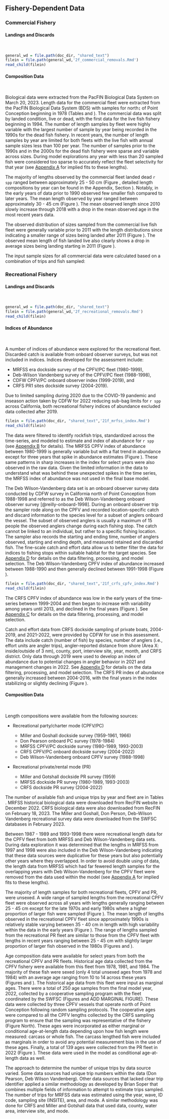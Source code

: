 ## Fishery-Dependent Data

### Commercial Fishery {#commercial-fishery}

#### Landings and Discards
\

```r
general_wd = file.path(doc_dir, "shared_text")
filein = file.path(general_wd,'2f_commercial_removals.Rmd')
read_child(filein)
```


#### Composition Data 
\

Biological data were extracted from the PacFIN Biological Data System on March 20, 2023. Length data for the commercial fleet were extracted from the PacFIN Biological Data System (BDS) with samples for north↨ of Point Conception beginning in 1978 (Tables \ref{tab:dead-com-len} and \ref{tab:live-com-len}). The commercial data was split by landed condition, live or dead, with the first data for the live fish fishery beginning in 1994. The number of length samples by fleet were highly variable with the largest number of sample by year being recorded in the 1990s for the dead fish fishery. In recent years, the number of length samples by year are limited for both fleets with the live fish with annual sample sizes less than 100 per year. The number of samples prior to the 1990s and in the 2000s for the dead fish fishery were sparse and variable across sizes. During model explorations any year with less than 20 sampled fish were considered too sparse to accurately reflect the fleet selectivity for that year (see [Appendix A](#excluded-data) for implied fits to these lengths). 

The majority of lengths observed by the commercial fleet landed dead `r spp` ranged between approximately 25 - 50 cm (Figure \ref{fig:com-dead-len-data}, detailed length compositions by year can be found in the Appendix, Section \ref{length-data}). Notably, in the early years of data prior to 1990 observed few smaller fish compared to later years. The mean length observed by year ranged between approximately 30 - 45 cm (Figure \ref{fig:mean-com-dead-len-data}). The mean observed length since 2010 slowly increase through 2018 with a drop in the mean observed age in the most recent years data.

The observed distribution of sizes sampled from the commercial live fish fleet were generally variable prior to 2011 with the length distributions since indicating a smaller range of sizes being landed after 2011 (Figure \ref{fig:com-live-len-data}). The observed mean length of fish landed live also clearly shows a drop in average sizes being landing starting in 2011 (Figure \ref{fig:mean-com-live-len-data}).  

The input sample sizes for all commercial data were calculated based on a combination of trips and fish sampled:

\begin{centering}

Input effN = $N_{\text{trips}} + 0.138 * N_{\text{fish}}$ if $N_{\text{fish}}/N_{\text{trips}}$ is $<$ 44

Input effN = $7.06 * N_{\text{trips}}$ if $N_{\text{fish}}/N_{\text{trips}}$ is $\geq$ 44

\end{centering}

### Recreational Fishery {#recreational-fishery}

#### Landings and Discards
\

```r
general_wd = file.path(doc_dir, "shared_text")
filein = file.path(general_wd,'2f_recreational_removals.Rmd')
read_child(filein)
```

#### Indices of Abundance
\

A number of indices of abundance were explored for the recreational fleet. Discarded catch is available from onboard observer surveys, but was not included in indices. Indices developed for the assessment include:

* MRFSS era dockside survey of the CPFV/PC fleet (1980-1999),
* Deb-Wilson Vandenberg survey of the CPFV/PC fleet (1988-1998),
* CDFW CPFV/PC onboard observer index (1999-2019), and
* CRFS PR1 sites dockside survey (2004-2019).

Due to limited sampling during 2020 due to the COVID-19 pandemic and inseason action taken by CDFW for 2022 reducing sub-bag limits for `r spp` across California, both recreational fishery indices of abundance excluded data collected after 2019.

```r
filein = file.path(doc_dir, "shared_text",'21f_mrfss_index.Rmd')
read_child(filein)
```

The data were filtered to identify rockfish trips, standardized across the time-series, and modeled to estimate and index of abundance for `r spp` (see [Appendix B](#mrfss-cpfv-index) for details). The MRFSS CPFV index of abundance between 1980-1999 is generally variable but with a flat trend in abundance except for three years that spike in abundance estimates (Figure \ref{fig:mrfss-index-main}). These same patterns in sharp increases in the index for select years were also observed in the raw data. Given the limited information in the data to understand what was behind these unexpected spikes in the time series, the MRFSS index of abundance was not used in the final base model. 

The Deb Wilson-Vandenberg data set is an onboard observer survey data conducted by CDFW survey in California north of Point Conception from 1988-1998 and referred to as the Deb Wilson-Vandenberg onboard observer survey [@reilly-onboard-1998]. During an onboard observer trip the sampler rode along on the CPFV and recorded location-specific catch and discard information to the species level for a subset of anglers onboard the vessel. The subset of observed anglers is usually a maximum of 15 people the observed anglers change during each fishing stop.  The catch cannot be linked to an individual, but rather to a specific fishing location.  The sampler also records the starting and ending time, number of anglers observed, starting and ending depth, and measured retained and discarded fish. The fine-scale catch and effort data allow us to better filter the data for indices to fishing stops within suitable habitat for the target species. See [Appendix D](#dwv-cpfv-index) for details on the data filtering, processing, and model selection. The Deb Wilson-Vandenberg CPFV index of abundance increased between 1988-1990 and then generally declined between 1991-1998 (Figure \ref{fig:dwv-index-main}).


```r
filein = file.path(doc_dir, "shared_text",'21f_crfs_cpfv_index.Rmd')
read_child(filein)
```

The CRFS CPFV index of abundance was low in the early years of the time-series between 1999-2004 and then began to increase with variability among years until 2013, and declined in the final years (Figure \ref{fig:crfs-index-main}). See [Appendix C](#onboard-cpfv-index) for details on the data filtering, processing, and model selection.

Catch and effort data from CRFS dockside sampling of private boats, 2004-2019, and 2021-2022, were provided by CDFW for use in this assessment. The data include catch (number of fish) by species, number of anglers (i.e., effort units are angler trips), angler-reported distance from shore (Area X: inside/outside of 3 nm), county, port, interview site, year, month, and CRFS district. Only data through 2019 were used to develop an index of abundance due to potential changes in angler behavior in 2021 and management changes in 2022. See [Appendix D](#crfs-pr-index) for details on the data filtering, processing, and model selection. The CRFS PR index of abundance generally increased between 2004-2016, with the final years in the index stabilizing or slightly declining (Figure \ref{fig:crfs-pr-index-main}).


#### Composition Data 
\

Length compositions were available from the following sources: 

* Recreational party/charter mode (CPFV/PC)

  + Miller and Goshall dockside survey (1959-1961, 1966)
  + Don Pearson onboard PC survey (1978-1984)
  + MRFSS CPFV/PC dockside survey (1980-1989, 1993-2003)
  + CRFS CPFV/PC onboard dockside survey (2004-2022)
  + Deb Wilson-Vandenberg onboard CPFV survey (1988-1998)

* Recreational private/rental mode (PR)

  + Miller and Gotshall dockside PR survey (1959)
  + MRFSS dockside PR survey (1980-1989, 1993-2003)
  + CRFS dockside PR survey (2004-2022)
  
  
The number of available fish and unique trips by year and fleet are in Tables \ref{tab:rec-len-samps}. MRFSS historical biological data were downloaded from RecFIN website in December 2022. CRFS biological data were also downloaded from RecFIN on February 18, 2023. The Miller and Goshall, Don Person, Deb-Wilson Vandenberg recreational survey data were downloaded from the SWFSC databases in February 2023. 

Between 1987 - 1989 and 1993-1998 there were recreational length data for the CPFV fleet from both MRFSS and Deb Wilson-Vandenberg data sets. During data exploration it was determined that the lengths in MRFSS from 1997 and 1998 were also included in the Deb Wilson-Vandenberg indicating that these data sources were duplicative for these years but also potentially other years where they overlapped. In order to avoid double using of data, the length data from MRFSS which had far fewered length samples for the overlapping years with Deb Wilson-Vandenberg for the CPFV fleet were removed from the data used within the model (see [Appendix A](#excluded-data) for implied fits to these lengths).

The majority of length samples for both recreational fleets, CPFV and PR, were unsexed. A wide range of sampled lengths from the recreational CPFV fleet were observed across all years with lengths generally ranging between 25 - 45 cm except for the late 1970s and early 1980s where a higher proportion of larger fish were sampled (Figure \ref{fig:rec-cpfv-len-data}). The mean length of lengths observed in the recreational CPFV fleet since approximately 1990s is relatively stable varying between 35 - 40 cm in length with high variability within the data in the early years (Figure \ref{fig:mean-rec-cpfv-len-data}). The range of lengths sampled from the recreational PR fleet are similar to those from the CPFV fleet with lengths in recent years ranging between 25 - 45 cm with slightly larger proportion of larger fish observed in the 1980s (Figures \ref{fig:rec-pr-len-data} and \ref{fig:mean-rec-pr-len-data}). 

Age composition data were available for select years from both the recreational CPFV and PR fleets. Historical age data collected from the CPFV fishery were available from this fleet from  1978, 1981, and 1984. The majority of these fish were sexed (only 4 total unsexed ages from 1978 and 1984) with an average age ranging from 10 to 14 across these years (Figures \ref{fig:rec-cpfv-caal-data} and \ref{fig:mean-rec-cpfv-age-data}). The historical age data from this fleet were input as marginal ages. There were a total of 250 age samples from the final model year, 2022, collected by a cooperative sampling program with the fleet coordinated by the SWFSC (Figures \ref{fig:rec-cpfv-caal-data} and ADD MARGINAL FIGURE). These data were collected by three CPFV vessels that operate north of Point Conception following random sampling protocols. The cooperative ages were compared to all the CPFV lengths collected by the CRFS sampling program to ensure that the sampling was representative of the fishery (Figure \ref{fig:coop-len-comparison} North). These ages were incorporated as either marginal or conditional age-at-length data depending upon how fish length were measured: carcass or whole fish. The carcass lengthed fish were included as marginals in order to avoid any potential measurement bias in the use of these ages. Finally, a total of 139 ages were collected from the PR fleet in 2022 (Figure \ref{fig:rec-pr-caal-data}). These data were used in the model as conditional age-at-length data as well.  

The approach to determine the number of unique trips by data source varied. Some data sources had unique trip numbers within the data (Don Pearson, Deb Wilson Vandenberg). Other data sources that lacked clear trip identifier applied a similar methodology as developed by Brian Soper that combines multiple fields of information to attempt to estimate trips sampled. The number of trips for MRFSS data was estimated using the year, wave, ID code, sampling site (INSITE), area, and mode. A similar methodology was done for CRFS  and Miller and Gotshall data that used data, county, water area, interview site, and mode. 
